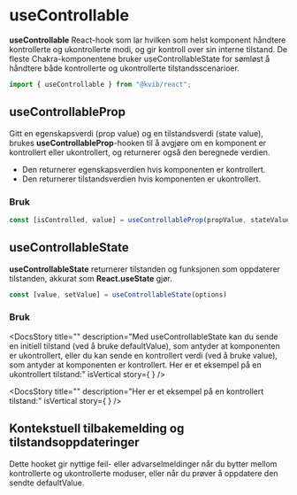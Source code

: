 
<Meta title="Hooks/useControllable"/>

# useControllable

**useControllable** React-hook som lar hvilken som helst komponent håndtere kontrollerte og ukontrollerte modi, og gir kontroll over sin interne tilstand.
De fleste Chakra-komponentene bruker useControllableState for sømløst å håndtere både kontrollerte og ukontrollerte tilstandsscenarioer.

```jsx
import { useControllable } from "@kvib/react";
```

<Feedback component="useControllable"/>

## useControllableProp
Gitt en egenskapsverdi (prop value) og en tilstandsverdi (state value), brukes **useControllableProp**-hooken til å avgjøre om en komponent er kontrollert eller ukontrollert, og returnerer også den beregnede verdien.
-  Den returnerer egenskapsverdien hvis komponenten er kontrollert.
- Den returnerer tilstandsverdien hvis komponenten er ukontrollert.

### Bruk

```jsx
const [isControlled, value] = useControllableProp(propValue, stateValue)
```

## useControllableState
**useControllableState** returnerer tilstanden og funksjonen som oppdaterer tilstanden, akkurat som **React.useState** gjør.
```jsx
const [value, setValue] = useControllableState(options)
```

### Bruk

<DocsStory
    title=""
    description="Med useControllableState kan du sende en initiell tilstand (ved å bruke defaultValue), som antyder at komponenten er ukontrollert, eller du kan sende en kontrollert verdi (ved å bruke value), som antyder at komponenten er kontrollert.
        Her er et eksempel på en ukontrollert tilstand:"
    isVertical
    story={
        <UnControllableExample/>
    }
/>

<DocsStory
    title=""
    description="Her er et eksempel på en kontrollert tilstand:"
    isVertical
    story={
        <ControllableExample/>
    }
/>


## Kontekstuell tilbakemelding og tilstandsoppdateringer

Dette hooket gir nyttige feil- eller advarselmeldinger når du bytter mellom kontrollerte og ukontrollerte moduser, eller når du prøver å oppdatere den sendte defaultValue.
